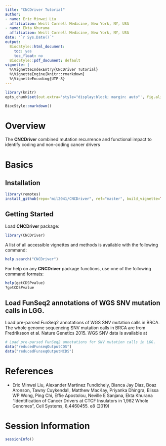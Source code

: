 ```yaml
---
title: "CNCDriver Tutorial"
author:
- name: Eric Minwei Liu
  affiliation: Weill Cornell Medicine, New York, NY, USA
- name: Ekta Khurana
  affiliation: Weill Cornell Medicine, New York, NY, USA
date: "`r Sys.Date()`"
output:
  BiocStyle::html_document:
    toc: yes
    toc_float: no
  BiocStyle::pdf_document: default
vignette: |
  %\VignetteIndexEntry{CNCDriver Tutorial}
  %\VignetteEngine{knitr::rmarkdown}
  %\VignetteEncoding{UTF-8}
---
```



```r
library(knitr)
opts_chunk$set(out.extra='style="display:block; margin: auto"', fig.align="center", fig.width=12, fig.height=12, tidy=TRUE)
```

```r
BiocStyle::markdown()
```

# Overview

The **CNCDriver** combined mutation recurrence and functional impact to identify
coding and non-coding cancer drivers

# Basics
## Installation

```r
library(remotes)
install_github(repo="mil2041/CNCDriver", ref="master", build_vignette=TRUE)
```

## Getting Started

Load **CNCDriver** package: 

```r
library(CNCDriver)
```

A list of all accessible vignettes and methods is available with the following command: 

```r
help.search("CNCDriver")
```

For help on any **CNCDriver** package functions, use one of the following command formats:

```r

help(getCDSPvalue)
?getCDSPvalue
```

## Load FunSeq2 annotations of WGS SNV mutation calls in LGG. 

Load pre-parsed FunSeq2 annotations of WGS SNV mutation calls in BRCA.
The whole genome sequencing SNV mutation calls in BRCA are from Fredriksson et al. Nature Genetics 2015. WGS SNV data is available at 

```r
# Load pre-parsed FunSeq2 annotations for SNV mutation calls in LGG.
data("reducedFunseqOutputCDS")
data("reducedFunseqOutputNCDS")
```





# References

* Eric Minwei Liu, Alexander Martinez Fundichely, Bianca Jay Diaz, Boaz Aronson, Tawny Cuykendall, Matthew MacKay, Priyanka Dhingra, Elissa WP Wong, Ping Chi, Effie Apostolou, Neville E Sanjana, Ekta Khurana “Identification of Cancer Drivers at CTCF Insulators in 1,962 Whole Genomes”, Cell Systems, 8,4460455. e8 (2019)

# Session Information

```r
sessionInfo()
```


